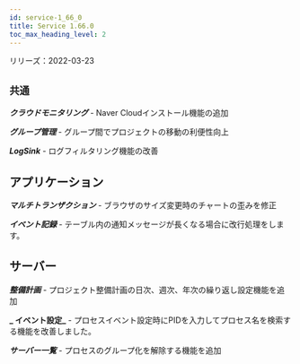 ```yaml
---
id: service-1_66_0
title: Service 1.66.0
toc_max_heading_level: 2
---
```



リリーズ：2022-03-23

## `共通`

**_クラウドモニタリング_** - Naver Cloudインストール機能の追加

**_グループ管理_** - グループ間でプロジェクトの移動の利便性向上

**_LogSink_** - ログフィルタリング機能の改善

## アプリケーション

**_マルチトランザクション_** - ブラウザのサイズ変更時のチャートの歪みを修正

**_イベント記録_** - テーブル内の通知メッセージが長くなる場合に改行処理をします。

## サーバー

**_整備計画_** - プロジェクト整備計画の日次、週次、年次の繰り返し設定機能を追加 

**_ イベント設定_** - プロセスイベント設定時にPIDを入力してプロセス名を検索する機能を改善しました。

**_サーバー一覧_** - プロセスのグループ化を解除する機能を追加
